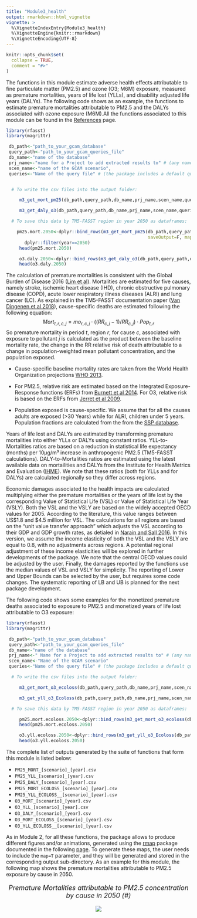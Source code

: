 ```yaml
---
title: "Module3_health"
output: rmarkdown::html_vignette
vignette: >
  %\VignetteIndexEntry{Module3_health}
  %\VignetteEngine{knitr::rmarkdown}
  %\VignetteEncoding{UTF-8}
---
```

```r
knitr::opts_chunk$set(
  collapse = TRUE,
  comment = "#>"
)
```

The functions in this module estimate adverse health effects attributable to fine particulate matter (PM2.5) and ozone (O3; M6M) exposure, measured as premature mortalities, years of life lost (YLLs), and disability adjusted life years (DALYs). The following code shows as an example, the functions to estimate premature mortalities attributable to PM2.5 and the DALYs associated with ozone exposure (M6M).All the functions associated to this module can be found in the [References](https://jgcri.github.io/rfasst/reference/index.html) page. 


```r
library(rfasst)
library(magrittr)

 db_path<-"path_to_your_gcam_database"
 query_path<-"path_to_your_gcam_queries_file"
 db_name<-"name of the database"
 prj_name<-"name for a Project to add extracted results to" # (any name should work, avoid spaces just in case) 
 scen_name<-"name of the GCAM scenario",
 queries<-"Name of the query file" # (the package includes a default query file that includes all the queries required in every function in the packae, "queries_rfasst.xml")


  # To write the csv files into the output folder:

     m3_get_mort_pm25(db_path,query_path,db_name,prj_name,scen_name,queries,saveOutput=T, map=F) 

     m3_get_daly_o3(db_path,query_path,db_name,prj_name,scen_name,queries,saveOutput=T, map=F) 

  # To save this data by TM5-FASST region in year 2050 as dataframes:

    pm25.mort.2050<-dplyr::bind_rows(m3_get_mort_pm25(db_path,query_path,db_name,prj_name,scen_name,queries,
                                                      saveOutput=F, map=F, conc_dir="path_to/output/m2/SCENARIO")) %>%
       dplyr::filter(year==2050)
     head(pm25.mort.2050)

     o3.daly.2050<-dplyr::bind_rows(m3_get_daly_o3(db_path,query_path,db_name,prj_name,scen_name,queries,saveOutput=F, map=F)) %>% dplyr::filter(year==2050)
     head(o3.daly.2050)

```

The calculation of premature mortalities is consistent with the Global Burden of Disease 2016 ([Lim et al](https://www.thelancet.com/journals/lancet/article/PIIS0140-6736(12)61766-8/fulltext)). Mortalities are estimated for five causes, namely stroke, ischemic heart disease (IHD), chronic obstructive pulmonary disease (COPD), acute lower respiratory illness diseases (ALRI) and lung cancer (LC). As explained in the TM5-FASST documentation paper ([Van Dingenen et al 2018](https://acp.copernicus.org/articles/18/16173/2018/acp-18-16173-2018-discussion.html)), cause-specific deaths are estimated following the following equation:
$$Mort_{t,r,c,j}=mo_{r,c,j} \cdot ((RR_{c,j}-1)/RR_{c,j})\cdot Pop_{t,r}$$
So premature mortality in period $t$, region $r$, for cause $c$, associated with exposure to pollutant $j$ is calculated as the product between the baseline mortality rate, the change in the RR relative risk of death attributable to a change in population-weighted mean pollutant concentration, and the population exposed.

* Cause-specific baseline mortality rates are taken from the World Health Organization projections [WHO 2013](https://www.who.int/healthinfo/global_burden_disease/cod_2008_sources_methods.pdf). 

* For PM2.5, relative risk are estimated based on the Integrated Exposure-Response functions (ERFs) from [Burnett et al 2014](https://pubmed.ncbi.nlm.nih.gov/24518036/). For O3, relative risk is based on the ERFs from [Jerret et al 2009](https://www.nejm.org/doi/full/10.1056/nejmoa0803894).

* Population exposed is cause-specific. We assume that for all the causes adults are exposed (>30 Years) while for ALRI, children under 5 years. Population fractions are calculated from the from the [SSP database](https://tntcat.iiasa.ac.at/SspDb/dsd?Action=htmlpage&page=welcome).

Years of life lost and DALYs are estimated by transforming premature mortalities into either YLLs or DALYs using constant ratios. YLL-to-Mortalities ratios are based on a reduction in statistical life expectancy (months) per 10µg/m³ increase in anthropogenic PM2.5 (TM5-FASST calculations). DALY-to-Mortalities ratios are estimated using the latest available data on mortailities and DALYs from the Institute for Health Metrics and Evaluation ([IHME](http://www.healthdata.org/)). We note that these ratios (both for YLLs and for DALYs) are calculated regionally so they differ across regions.

Economic damages associated to the health impacts are calculated multiplying either the premature mortalities or the years of life lost by the corresponding Value of Statistical Life (VSL) or Value of Statistical Life Year (VSLY). Both the VSL and the VSLY are based on the widely accepted OECD values for 2005. According to the literature, this value ranges between US$1.8 and $4.5 million for VSL. The calculations for all regions are based on the  “unit value transfer approach” which adjusts the VSL according to their GDP and GDP growth rates, as detialed in [Narain and Sall 2016](https://openknowledge.worldbank.org/handle/10986/24440). In this version, we assume the income elasticity of both the VSL and the VSLY are equal to 0.8, with no adjustments across regions. A potential regional adjustment of these income elasticities will be explored in further developments of the package. We note that the central OECD values could be adjusted by the user. Finally, the damages reported by the functions use the median values of VSL and VSLY for simplicity. The reporting of Lower and Upper Bounds can be selected by the user, but requires some code changes. The systematic reporting of LB and UB is planned for the next package development.

The following code shows some examples for the monetized premature deaths associated to exposure to PM2.5 and monetized years of life lost attributable to O3 exposure:

```r
library(rfasst)
library(magrittr)

 db_path<-"path_to_your_gcam_database"
 query_path<-"path_to_your_gcam_queries_file"
 db_name<-"name of the database"
 prj_name<-" Name for a Project to add extracted results to" # (any name should work, avoid spaces just in case) 
 scen_name<-"Name of the GCAM scenario"
 queries<-"Name of the query file" # (the package includes a default query file that includes all the queries required in every function in the packae, "queries_rfasst.xml")

  # To write the csv files into the output folder:

     m3_get_mort_o3_ecoloss(db_path,query_path,db_name,prj_name,scen_name,queries,saveOutput=T, map=F) 

     m3_get_yll_o3_Ecoloss(db_path,query_path,db_name,prj_name,scen_name,queries,saveOutput=T, map=F) 

  # To save this data by TM5-FASST region in year 2050 as dataframes:

     pm25.mort.ecoloss.2050<-dplyr::bind_rows(m3_get_mort_o3_ecoloss(db_path,query_path,db_name,prj_name,scen_name,queries,saveOutput=F)) %>% dplyr::filter(year==2050)
     head(pm25.mort.ecoloss.2050)

     o3.yll.ecoloss.2050<-dplyr::bind_rows(m3_get_yll_o3_Ecoloss(db_path,query_path,db_name,prj_name,scen_name,queries,saveOutput=F)) %>% dplyr::filter(year==2050)
     head(o3.yll.ecoloss.2050)

```

The complete list of outputs generated by the suite of functions that form this module is listed below:

* `PM25_MORT_[scenario]_[year].csv`
* `PM25_YLL_[scenario]_[year].csv`
* `PM25_DALY_[scenario]_[year].csv`
* `PM25_MORT_ECOLOSS_[scenario]_[year].csv`
* `PM25_YLL_ECOLOSS__[scenario]_[year].csv`
* `O3_MORT_[scenario]_[year].csv`
* `O3_YLL_[scenario]_[year].csv`
* `O3_DALY_[scenario]_[year].csv`
* `O3_MORT_ECOLOSS_[scenario]_[year].csv`
* `O3_YLL_ECOLOSS__[scenario]_[year].csv`

As in Module 2, for all these functions, the package allows to produce different figures and/or animations, generated using the [rmap](https://github.com/JGCRI/rmap) package documented in the following [page](https://jgcri.github.io/rmap/). To generate these maps, the user needs to include the `map=T` parameter, and they will be generated and stored in the corresponding output sub-directory. As an example for this module, the following map shows the premature mortalities attributable to PM2.5 exposure by cause in 2050.

<!-------------------------->
<!-------------------------->
<p align="center" style="font-size:18px;"> *Premature Mortalities attributable to PM2.5 concentration by cause in 2050 (#)* </p>
<p align="center"> <img src="https://raw.githubusercontent.com/JGCRI/rfasst/main/vignettes/vignetteFigs/PM2.5_mort_2050.png"></p>
<!-------------------------->
<!-------------------------->














